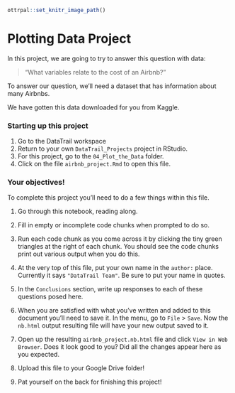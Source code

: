 
```r
ottrpal::set_knitr_image_path()
```

# Plotting Data Project

In this project, we are going to try to answer this question with data:

> "What variables relate to the cost of an Airbnb?"

To answer our question, we'll need a dataset that has information about many Airbnbs.

We have gotten this data downloaded for you from Kaggle.

### Starting up this project

1. Go to the DataTrail workspace
2. Return to your own `DataTrail_Projects` project in RStudio.
3. For this project, go to the `04_Plot_the_Data` folder.
4. Click on the file `airbnb_project.Rmd` to open this file.

### Your objectives!

To complete this project you'll need to do a few things within this file.  

1. Go through this notebook, reading along.

2. Fill in empty or incomplete code chunks when prompted to do so.

3. Run each code chunk as you come across it by clicking the tiny green triangles at the right of each chunk. You should see the code chunks print out various output when you do this.

4. At the very top of this file, put your own name in the `author:` place. Currently it says `"DataTrail Team"`. Be sure to put your name in quotes.

5. In the `Conclusions` section, write up responses to each of these questions posed here.

6. When you are satisfied with what you've written and added to this document you'll need to save it. In the menu, go to `File` > `Save`. Now the `nb.html` output resulting file will have your new output saved to it.

7. Open up the resulting `airbnb_project.nb.html` file and click `View in Web Browser`. Does it look good to you? Did all the changes appear here as you expected.

8. Upload this file to your Google Drive folder!

7. Pat yourself on the back for finishing this project!
